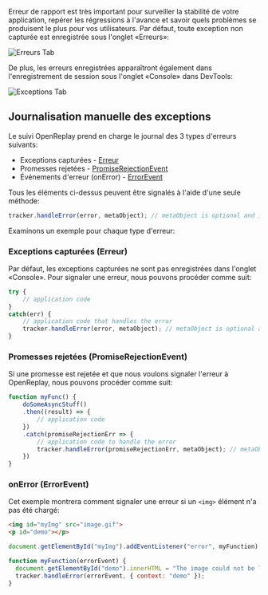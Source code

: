 Erreur de rapport est très important pour surveiller la stabilité de votre application, repérer les régressions à l'avance et savoir quels problèmes se produisent le plus pour vos utilisateurs. Par défaut, toute exception non capturée est enregistrée sous l'onglet «Erreurs»:

![Erreurs Tab](/static/errors-tab.jpg#center)

De plus, les erreurs enregistrées apparaîtront également dans l'enregistrement de session sous l'onglet «Console» dans DevTools:

![Exceptions Tab](/static/exceptions-tab-in-recording.jpg#center)

## Journalisation manuelle des exceptions

Le suivi OpenReplay prend en charge le journal des 3 types d'erreurs suivants:
* Exceptions capturées - [Erreur](https://developer.mozilla.org/en-US/docs/Web/JavaScript/Reference/Global_Objects/Error)
* Promesses rejetées - [PromiseRejectionEvent](https://developer.mozilla.org/en-US/docs/Web/API/PromiseRejectionEvent)
* Événements d'erreur (onError) - [ErrorEvent](https://developer.mozilla.org/en-US/docs/Web/API/ErrorEvent)

Tous les éléments ci-dessus peuvent être signalés à l'aide d'une seule méthode:


```js
tracker.handleError(error, metaObject); // metaObject is optional and is a flat object
```


Examinons un exemple pour chaque type d'erreur:

### Exceptions capturées (Erreur)

Par défaut, les exceptions capturées ne sont pas enregistrées dans l'onglet «Console». Pour signaler une erreur, nous pouvons procéder comme suit:


```js
try {
    // application code
}
catch(err) {
    // application code that handles the error
    tracker.handleError(error, metaObject); // metaObject is optional and is a flat object
}
```


### Promesses rejetées (PromiseRejectionEvent)

Si une promesse est rejetée et que nous voulons signaler l'erreur à OpenReplay, nous pouvons procéder comme suit:


```js
function myFunc() {
    doSomeAsyncStuff()
    .then((result) => {
        // application code
    })
    .catch(promiseRejectionErr => {
        // application code to handle the error
        tracker.handleError(promiseRejectionErr, metaObject); // metaObject is optional and is a flat object     
    })
}
```


### onError (ErrorEvent)

Cet exemple montrera comment signaler une erreur si un 
```<img>```
 élément n'a pas été chargé:


```html
<img id="myImg" src="image.gif">
<p id="demo"></p>
```



```js
document.getElementById("myImg").addEventListener("error", myFunction);

function myFunction(errorEvent) {
  document.getElementById("demo").innerHTML = "The image could not be loaded.";
  tracker.handleError(errorEvent, { context: "demo" });
}
```

